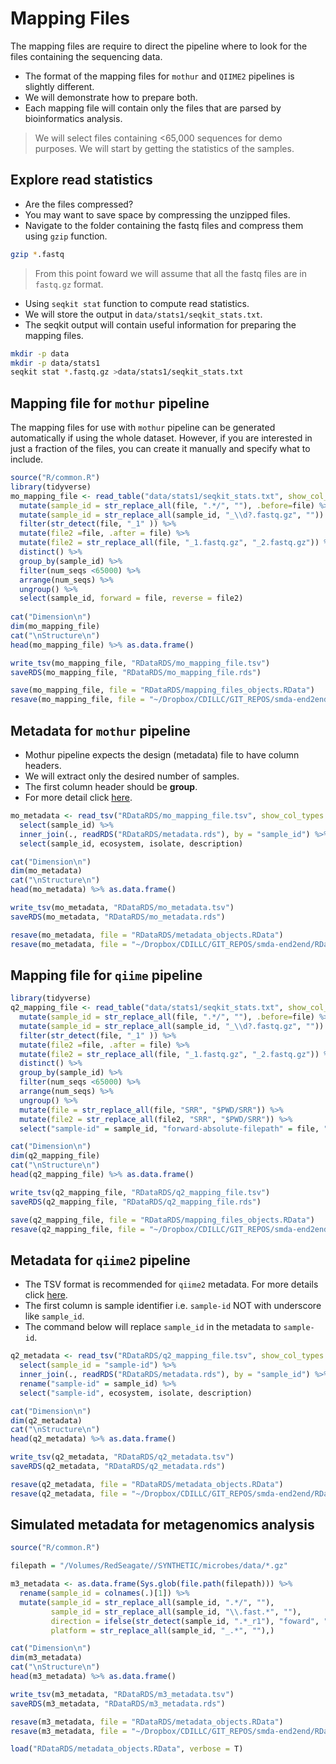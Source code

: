 # Mapping Files
The mapping files are require to direct the pipeline where to look for the files containing the sequencing data.

- The format of the mapping files for `mothur` and `QIIME2` pipelines is slightly different. 
- We will demonstrate how to prepare both.
- Each mapping file will contain only the files that are parsed by bioinformatics analysis. 

> We will select files containing <65,000 sequences for demo purposes. We will start by getting the statistics of the samples.

## Explore read statistics 
- Are the files compressed?
- You may want to save space by compressing the unzipped files. 
- Navigate to the folder containing the fastq files and compress them using `gzip` function.

```bash
gzip *.fastq
```

> From this point foward we will assume that all the fastq files are in `fastq.gz` format.

- Using `seqkit stat` function to compute read statistics.
- We will store the output in `data/stats1/seqkit_stats.txt`.
- The seqkit output will contain useful information for preparing the mapping files.

```bash
mkdir -p data
mkdir -p data/stats1  
seqkit stat *.fastq.gz >data/stats1/seqkit_stats.txt

```

## Mapping file for `mothur` pipeline
The mapping files for use with `mothur` pipeline can be generated automatically if using the whole dataset. However, if you are interested in just a fraction of the files, you can create it manually and specify what to include.


```r
source("R/common.R")
library(tidyverse)
mo_mapping_file <- read_table("data/stats1/seqkit_stats.txt", show_col_types = F) %>% 
  mutate(sample_id = str_replace_all(file, ".*/", ""), .before=file) %>% 
  mutate(sample_id = str_replace_all(sample_id, "_\\d?.fastq.gz", "")) %>%
  filter(str_detect(file, "_1" )) %>% 
  mutate(file2 =file, .after = file) %>% 
  mutate(file2 = str_replace_all(file, "_1.fastq.gz", "_2.fastq.gz")) %>%
  distinct() %>% 
  group_by(sample_id) %>%
  filter(num_seqs <65000) %>% 
  arrange(num_seqs) %>% 
  ungroup() %>%
  select(sample_id, forward = file, reverse = file2)
  
cat("Dimension\n")
dim(mo_mapping_file)
cat("\nStructure\n")
head(mo_mapping_file) %>% as.data.frame() 

write_tsv(mo_mapping_file, "RDataRDS/mo_mapping_file.tsv")
saveRDS(mo_mapping_file, "RDataRDS/mo_mapping_file.rds")

save(mo_mapping_file, file = "RDataRDS/mapping_files_objects.RData")
resave(mo_mapping_file, file = "~/Dropbox/CDILLC/GIT_REPOS/smda-end2end/RDataRDS/saved_objects.RData")
```

## Metadata for `mothur` pipeline
- Mothur pipeline expects the design (metadata) file to have column headers. 
- We will extract only the desired number of samples.
- The first column header should be **group**.
- For more detail click [here](https://mothur.org/wiki/miseq_sop/).

```r
mo_metadata <- read_tsv("RDataRDS/mo_mapping_file.tsv", show_col_types = F) %>% 
  select(sample_id) %>% 
  inner_join(., readRDS("RDataRDS/metadata.rds"), by = "sample_id") %>% 
  select(sample_id, ecosystem, isolate, description)

cat("Dimension\n")
dim(mo_metadata)
cat("\nStructure\n")
head(mo_metadata) %>% as.data.frame() 

write_tsv(mo_metadata, "RDataRDS/mo_metadata.tsv")
saveRDS(mo_metadata, "RDataRDS/mo_metadata.rds")

resave(mo_metadata, file = "RDataRDS/metadata_objects.RData")
resave(mo_metadata, file = "~/Dropbox/CDILLC/GIT_REPOS/smda-end2end/RDataRDS/saved_objects.RData")
```

## Mapping file for `qiime` pipeline

```r
library(tidyverse)
q2_mapping_file <- read_table("data/stats1/seqkit_stats.txt", show_col_types = F) %>% 
  mutate(sample_id = str_replace_all(file, ".*/", ""), .before=file) %>% 
  mutate(sample_id = str_replace_all(sample_id, "_\\d?.fastq.gz", "")) %>%
  filter(str_detect(file, "_1" )) %>% 
  mutate(file2 =file, .after = file) %>% 
  mutate(file2 = str_replace_all(file, "_1.fastq.gz", "_2.fastq.gz")) %>%
  distinct() %>% 
  group_by(sample_id) %>%
  filter(num_seqs <65000) %>% 
  arrange(num_seqs) %>%
  ungroup() %>% 
  mutate(file = str_replace_all(file, "SRR", "$PWD/SRR")) %>%
  mutate(file2 = str_replace_all(file2, "SRR", "$PWD/SRR")) %>%
  select("sample-id" = sample_id, "forward-absolute-filepath" = file, "reverse-absolute-filepath" = file2)

cat("Dimension\n")
dim(q2_mapping_file)
cat("\nStructure\n")
head(q2_mapping_file) %>% as.data.frame() 

write_tsv(q2_mapping_file, "RDataRDS/q2_mapping_file.tsv")
saveRDS(q2_mapping_file, "RDataRDS/q2_mapping_file.rds")

save(q2_mapping_file, file = "RDataRDS/mapping_files_objects.RData")
resave(q2_mapping_file, file = "~/Dropbox/CDILLC/GIT_REPOS/smda-end2end/RDataRDS/saved_objects.RData")
```

## Metadata for `qiime2` pipeline
- The TSV format is recommended for `qiime2` metadata. For more details click [here](https://docs.qiime2.org/2022.2/tutorials/metadata/).
- The first column is sample identifier i.e. `sample-id` NOT with underscore like `sample_id`.
- The command below will replace `sample_id` in the metadata to `sample-id`.

```r
q2_metadata <- read_tsv("RDataRDS/q2_mapping_file.tsv", show_col_types = F) %>% 
  select(sample_id = "sample-id") %>% 
  inner_join(., readRDS("RDataRDS/metadata.rds"), by = "sample_id") %>% 
  rename("sample-id" = sample_id) %>%
  select("sample-id", ecosystem, isolate, description)

cat("Dimension\n")
dim(q2_metadata)
cat("\nStructure\n")
head(q2_metadata) %>% as.data.frame() 

write_tsv(q2_metadata, "RDataRDS/q2_metadata.tsv")
saveRDS(q2_metadata, "RDataRDS/q2_metadata.rds")

resave(q2_metadata, file = "RDataRDS/metadata_objects.RData")
resave(q2_metadata, file = "~/Dropbox/CDILLC/GIT_REPOS/smda-end2end/RDataRDS/saved_objects.RData")
```
## Simulated metadata for metagenomics analysis
```r
source("R/common.R")

filepath = "/Volumes/RedSeagate//SYNTHETIC/microbes/data/*.gz"

m3_metadata <- as.data.frame(Sys.glob(file.path(filepath))) %>%
  rename(sample_id = colnames(.)[1]) %>%
  mutate(sample_id = str_replace_all(sample_id, ".*/", ""),
         sample_id = str_replace_all(sample_id, "\\.fast.*", ""),
         direction = ifelse(str_detect(sample_id, ".*_r1"), "foward", "reverse"), 
         platform = str_replace_all(sample_id, "_.*", ""),)

cat("Dimension\n")
dim(m3_metadata)
cat("\nStructure\n")
head(m3_metadata) %>% as.data.frame()

write_tsv(m3_metadata, "RDataRDS/m3_metadata.tsv")
saveRDS(m3_metadata, "RDataRDS/m3_metadata.rds")

resave(m3_metadata, file = "RDataRDS/metadata_objects.RData")
resave(m3_metadata, file = "~/Dropbox/CDILLC/GIT_REPOS/smda-end2end/RDataRDS/saved_objects.RData")
```
```r
load("RDataRDS/metadata_objects.RData", verbose = T)
```

